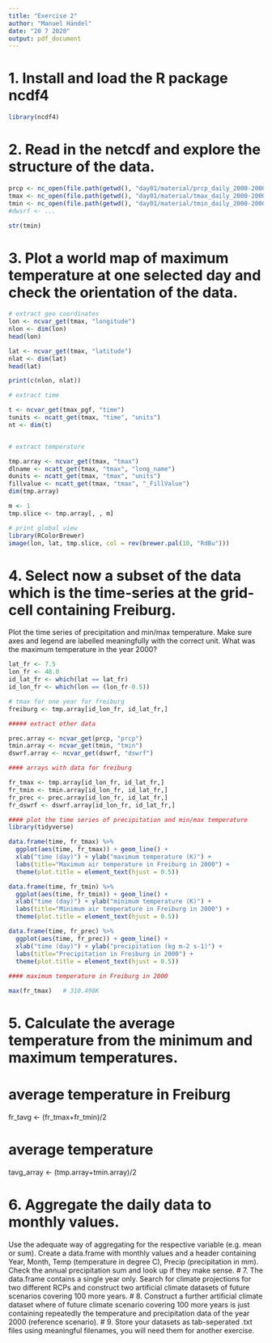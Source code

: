 ```yaml
---
title: "Exercise 2"
author: "Manuel Händel"
date: "20 7 2020"
output: pdf_document
---
```


# 1. Install and load the R package ncdf4

```r
library(ncdf4)
```

# 2. Read in the netcdf and explore the structure of the data.

```r
prcp <- nc_open(file.path(getwd(), "day01/material/prcp_daily_2000-2000.nc"))
tmax <- nc_open(file.path(getwd(), "day01/material/tmax_daily_2000-2000.nc"))
tmin <- nc_open(file.path(getwd(), "day01/material/tmin_daily_2000-2000.nc"))
#dwsrf <- ...

str(tmin)

```


# 3. Plot a world map of maximum temperature at one selected day and check the orientation of the data.

```r
# extract geo coordinates
lon <- ncvar_get(tmax, "longitude")
nlon <- dim(lon)
head(lon)

lat <- ncvar_get(tmax, "latitude")
nlat <- dim(lat)
head(lat)

print(c(nlon, nlat))

# extract time

t <- ncvar_get(tmax_pgf, "time")
tunits <- ncatt_get(tmax, "time", "units")
nt <- dim(t)


# extract temperature

tmp.array <- ncvar_get(tmax, "tmax")
dlname <- ncatt_get(tmax, "tmax", "long_name")
dunits <- ncatt_get(tmax, "tmax", "units")
fillvalue <- ncatt_get(tmax, "tmax", "_FillValue")
dim(tmp.array)

m <- 1
tmp.slice <- tmp.array[, , m]

# print global view
library(RColorBrewer)
image(lon, lat, tmp.slice, col = rev(brewer.pal(10, "RdBu")))

```
# 4. Select now a subset of the data which is the time-series at the grid-cell containing Freiburg.
Plot the time series of precipitation and min/max temperature. Make sure axes and legend are labelled meaningfully with the correct unit. What was the maximum temperature in the year 2000?

```r

lat_fr <- 7.5
lon_fr <- 48.0
id_lat_fr <- which(lat == lat_fr)
id_lon_fr <- which(lon == (lon_fr-0.5))

# tmax for one year for freiburg
freiburg <- tmp.array[id_lon_fr, id_lat_fr,]

##### extract other data

prec.array <- ncvar_get(prcp, "prcp")
tmin.array <- ncvar_get(tmin, "tmin")
dswrf.array <- ncvar_get(dswrf, "dswrf")

#### arrays with data for freiburg

fr_tmax <- tmp.array[id_lon_fr, id_lat_fr,]
fr_tmin <- tmin.array[id_lon_fr, id_lat_fr,]
fr_prec <- prec.array[id_lon_fr, id_lat_fr,]
fr_dswrf <- dswrf.array[id_lon_fr, id_lat_fr,]

#### plot the time series of precipitation and min/max temperature
library(tidyverse)

data.frame(time, fr_tmax) %>% 
  ggplot(aes(time, fr_tmax)) + geom_line() +
  xlab("time (day)") + ylab("maximum temperature (K)") +
  labs(title="Maximum air temperature in Freiburg in 2000") +
  theme(plot.title = element_text(hjust = 0.5))

data.frame(time, fr_tmin) %>% 
  ggplot(aes(time, fr_tmin)) + geom_line() +
  xlab("time (day)") + ylab("minimum temperature (K)") +
  labs(title="Minimum air temperature in Freiburg in 2000") +
  theme(plot.title = element_text(hjust = 0.5))

data.frame(time, fr_prec) %>%   
  ggplot(aes(time, fr_prec)) + geom_line() +
  xlab("time (day)") + ylab("precipitation (kg m-2 s-1)") +
  labs(title="Precipitation in Freiburg in 2000") +
  theme(plot.title = element_text(hjust = 0.5))
 
#### maximum temperature in Freiburg in 2000

max(fr_tmax)   # 310.498K

```

# 5. Calculate the average temperature from the minimum and maximum temperatures.

# average temperature in Freiburg
fr_tavg <- (fr_tmax+fr_tmin)/2

# average temperature 
tavg_array <- (tmp.array+tmin.array)/2


# 6. Aggregate the daily data to monthly values.
Use the adequate way of aggregating for the respective variable
(e.g. mean or sum). Create a data.frame with monthly values and a header containing Year, Month, Temp
(temperature in degree C), Precip (precipitation in mm). Check the annual precipitation sum and look up if
they make sense.
# 7. The data.frame contains a single year only. 
Search for climate projections for two different RCPs and
construct two artificial climate datasets of future scenarios covering 100 more years.
# 8. Construct a further artificial climate dataset
where of future climate scenario covering 100 more years is just
containing repeatedly the temperature and precipitation data of the year 2000 (reference scenario).
# 9. Store your datasets as tab-seperated .txt files
using meaningful filenames, you will need them for another
exercise.



